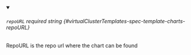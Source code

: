 
<details className="config-field" data-expandable="false" open>
<summary>

###### `repoURL` <span className="config-field-required" data-required="false">required</span> <span className="config-field-type">string</span> <span className="config-field-default"></span> <span className="config-field-enum"></span> {#virtualClusterTemplates-spec-template-charts-repoURL}

RepoURL is the repo url where the chart can be found

</summary>



</details>
